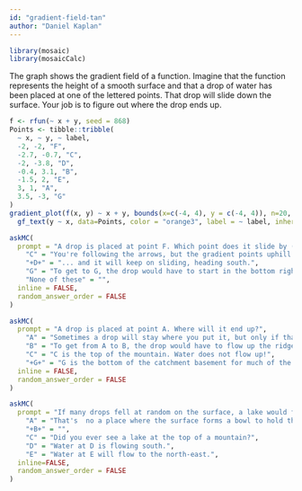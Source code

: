 ```yaml
---
id: "gradient-field-tan"
author: "Daniel Kaplan"
---
```


```r

library(mosaic)
library(mosaicCalc)
```


The graph shows the gradient field of a function. Imagine that the function represents the height of a smooth surface and that a drop of water has been placed at one of the lettered points. That drop will slide down the surface. Your job is to figure out where the drop ends up.

```r
f <- rfun(~ x + y, seed = 868)
Points <- tibble::tribble(
  ~ x, ~ y, ~ label,
  -2, -2, "F", 
  -2.7, -0.7, "C",
  -2, -3.8, "D",
  -0.4, 3.1, "B",
  -1.5, 2, "E",
  3, 1, "A",
  3.5, -3, "G"
)
gradient_plot(f(x, y) ~ x + y, bounds(x=c(-4, 4), y = c(-4, 4)), n=20, alpha=1) %>%
  gf_text(y ~ x, data=Points, color = "orange3", label = ~ label, inherit=FALSE)
```

```r
askMC(
  prompt = "A drop is placed at point F. Which point does it slide by (or stop at)?",
    "C" = "You're following the arrows, but the gradient points uphill.",
    "+D+" = "... and it will keep on sliding, heading south.",
    "G" = "To get to G, the drop would have to start in the bottom right of the terrain.",
    "None of these" = "",
  inline = FALSE,
  random_answer_order = FALSE
)
```

```r
askMC(
  prompt = "A drop is placed at point A. Where will it end up?",
    "A" = "Sometimes a drop will stay where you put it, but only if that place is flat. The function near A is not flat: the gradient has a non-zero length.",
    "B" = "To get from A to B, the drop would have to flow up the ridge that lies between them.",
    "C" = "C is the top of the mountain. Water does not flow up!",
    "+G+" = "G is the bottom of the catchment basement for much of the right side of the map.",
  inline = FALSE,
  random_answer_order = FALSE
)
```

```r
askMC(
  prompt = "If many drops fell at random on the surface, a lake would form at one of these points. Which one?",
    "A" = "That's  no a place where the surface forms a bowl to hold the lake, Water at A will flow to the east.",
    "+B+" = "",
    "C" = "Did you ever see a lake at the top of a mountain?",
    "D" = "Water at D is flowing south.",
    "E" = "Water at E will flow to the north-east.",
  inline=FALSE,
  random_answer_order = FALSE
)
```

